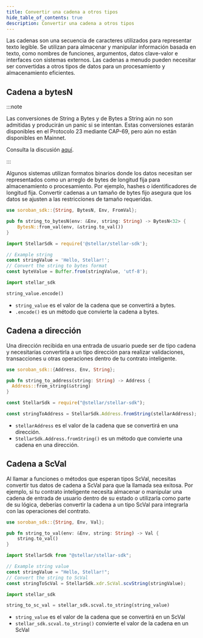```yaml
---
title: Convertir una cadena a otros tipos
hide_table_of_contents: true
description: Convertir una cadena a otros tipos
---
```



Las cadenas son una secuencia de caracteres utilizados para representar texto legible. Se utilizan para almacenar y manipular información basada en texto, como nombres de funciones, argumentos, datos clave-valor e interfaces con sistemas externos. Las cadenas a menudo pueden necesitar ser convertidas a otros tipos de datos para un procesamiento y almacenamiento eficientes.

## Cadena a bytesN

:::note

Las conversiones de String a Bytes y de Bytes a String aún no son admitidas y producirán un panic si se intentan. Estas conversiones estarán disponibles en el Protocolo 23 mediante CAP-69, pero aún no están disponibles en Mainnet.

Consulta la discusión [aquí](https://github.com/orgs/stellar/discussions/1633).

:::

Algunos sistemas utilizan formatos binarios donde los datos necesitan ser representados como un arreglo de bytes de longitud fija para almacenamiento o procesamiento. Por ejemplo, hashes o identificadores de longitud fija. Convertir cadenas a un tamaño de bytes fijo asegura que los datos se ajusten a las restricciones de tamaño requeridas.

<Tabs groupId="language" defaultValue="rust">
<TabItem value="rust" label="Rust">

```rust
use soroban_sdk::{String, BytesN, Env, FromVal};

pub fn string_to_bytesN(env: &Env, string: String) -> BytesN<32> {
    BytesN::from_val(env, &string.to_val())
}
```

</TabItem>
<TabItem value="js" label="JS">

```js
import StellarSdk = require('@stellar/stellar-sdk');

// Example string
const stringValue = 'Hello, Stellar!';
// Convert the string to bytes format
const byteValue = Buffer.from(stringValue, 'utf-8');
```

</TabItem>
<TabItem value="python" label="Python">

```python
import stellar_sdk

string_value.encode()
```

- `string_value` es el valor de la cadena que se convertirá a bytes.
- `.encode()` es un método que convierte la cadena a bytes.

</TabItem>
</Tabs>

## Cadena a dirección

Una dirección recibida en una entrada de usuario puede ser de tipo cadena y necesitarías convertirla a un tipo dirección para realizar validaciones, transacciones u otras operaciones dentro de tu contrato inteligente.

<Tabs groupId="language" defaultValue="rust">
<TabItem value="rust" label="Rust">

```rust
use soroban_sdk::{Address, Env, String};

pub fn string_to_address(string: String) -> Address {
  Address::from_string(&string)
}
```

</TabItem>
<TabItem value="js" label="JS">

```js
const StellarSdk = require("@stellar/stellar-sdk");

const stringToAddress = StellarSdk.Address.fromString(stellarAddress);
```

- `stellarAddress` es el valor de la cadena que se convertirá en una dirección.
- `StellarSdk.Address.fromString()` es un método que convierte una cadena en una dirección.

</TabItem>
</Tabs>

## Cadena a ScVal

Al llamar a funciones o métodos que esperan tipos ScVal, necesitas convertir tus datos de cadena a ScVal para que la llamada sea exitosa. Por ejemplo, si tu contrato inteligente necesita almacenar o manipular una cadena de entrada de usuario dentro de su estado o utilizarla como parte de su lógica, deberías convertir la cadena a un tipo ScVal para integrarla con las operaciones del contrato.

<Tabs groupId="language" defaultValue="rust">
<TabItem value="rust" label="Rust">

```rust
use soroban_sdk::{String, Env, Val};

pub fn string_to_val(env: &Env, string: String) -> Val {
    string.to_val()
}
```

</TabItem>
<TabItem value="js" label="JS">

```js
import StellarSdk from "@stellar/stellar-sdk";

// Example string value
const stringValue = "Hello, Stellar!";
// Convert the string to ScVal
const stringToScVal = StellarSdk.xdr.ScVal.scvString(stringValue);
```

</TabItem>
<TabItem value="python" label="Python">

```python
import stellar_sdk

string_to_sc_val = stellar_sdk.scval.to_string(string_value)
```

- `string_value` es el valor de la cadena que se convertirá en un ScVal
- `stellar_sdk.scval.to_string()` convierte el valor de la cadena en un ScVal

</TabItem>
</Tabs>
